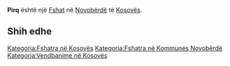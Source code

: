 {{Fshat në Kosovës
 | Emri                = Pirq
| sqi_N_name = Pirq
| sqi_N_FULL_NAME_RO = Pirq
| sqi_N_FULL_NAME_ND_RO = Pirq
| sqi_N_SORT_NAME_RG = PIRQ
| sqi_N_FULL_NAME_RG = Pirq
| sqi_N_FULL_NAME_ND_RG = Pirq
| srp_N_name = Pirče
| srp_N_FULL_NAME_RO = Pirče
| srp_N_FULL_NAME_ND_RO = Pirce
| srp_N_SORT_NAME_RG = PIRCE
| srp_N_FULL_NAME_RG = Pirče
| srp_N_FULL_NAME_ND_RG = Pirce
| srp_NS_name = Пирће
| srp_NS_FULL_NAME_RO = Пирће
| srp_NS_FULL_NAME_ND_RO = Пирће
| srp_NS_SORT_NAME_RG = ПИРЋЕ
| srp_NS_FULL_NAME_RG = Пирће
| srp_NS_FULL_NAME_ND_RG = Пирће
| srp_V_name = Pirča
| srp_V_FULL_NAME_RO = Pirča
| srp_V_FULL_NAME_ND_RO = Pirca
| srp_V_SORT_NAME_RG = PIRCA
| srp_V_FULL_NAME_RG = Pirča
| srp_V_FULL_NAME_ND_RG = Pirca

 | Emri (Rasa dhanore) = 
 | Figura              = 
 | Shteti              = Kosovo
 | Komuna              = Novobërdë
 | Kodi postar         = 
 | Sipërfaqja          = 

 | Popullsia           = 

 | Regj. i popullsisë  = 
 | Dend. e popullsisë  = 
 | Faqja zyrtare       = 
 <!--- Koordinatat ----> 
 | Gjerësia            = 42.834167
 | Gjatësia            = 20.869722
 | Lartësia            = 
}}
'''Pirq''' është një [[Fshat]] në [[Novobërdë]] të [[Kosovës]].

<!-- == Gjeografia == -->
<!-- == Historia == -->
<!-- == Demografia == -->
== Shih edhe ==
{{Komuna Novobërdë}}
{{Kosovo-Administrata-Cung}}

[[Kategoria:Fshatra në Kosovës]]
[[Kategoria:Fshatra në Kommunes Novobërdë]]
[[Kategoria:Vendbanime në Kosovës]]